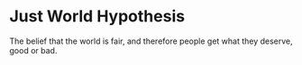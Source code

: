# Just World Hypothesis

The belief that the world is fair, and therefore people get what they deserve, good or bad.